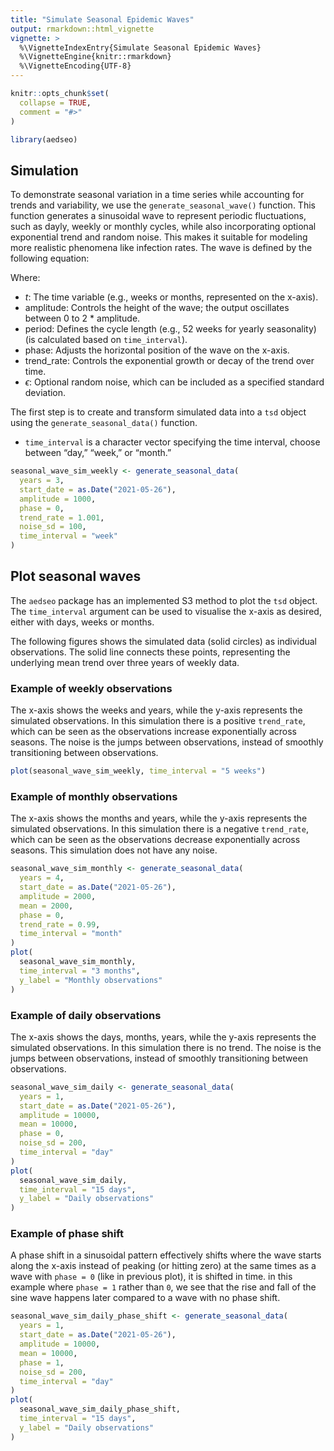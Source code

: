 ```yaml
---
title: "Simulate Seasonal Epidemic Waves"
output: rmarkdown::html_vignette
vignette: >
  %\VignetteIndexEntry{Simulate Seasonal Epidemic Waves}
  %\VignetteEngine{knitr::rmarkdown}
  %\VignetteEncoding{UTF-8}
---
```


```r
knitr::opts_chunk$set(
  collapse = TRUE,
  comment = "#>"
)
```

```r
library(aedseo)
```

## Simulation

To demonstrate seasonal variation in a time series while accounting for trends and variability, we use the
`generate_seasonal_wave()` function. This function generates a sinusoidal wave to represent periodic fluctuations,
such as dayly, weekly or monthly cycles, while also incorporating optional exponential trend and random noise.
This makes it suitable for modeling more realistic phenomena like infection rates.
The wave is defined by the following equation:

\begin{equation}
  SeasonalWave(t) = \Biggl[\text{amplitude} \cdot \biggl(1 + \sin \Bigl(\frac{2\pi t}{\text{period}} + \text{phase}\Bigl) \biggl)\Biggl] \displaystyle \cdot e^{\text{log(trend_rate)} \cdot t} + \epsilon
\end{equation}

Where:

- $t$: The time variable (e.g., weeks or months, represented on the x-axis).
- $\text{amplitude}$: Controls the height of the wave; the output oscillates between $\text{0 to 2 * amplitude}$.
- $\text{period}$: Defines the cycle length (e.g., 52 weeks for yearly seasonality) (is calculated based on `time_interval`).
- $\text{phase}$: Adjusts the horizontal position of the wave on the x-axis.
- $\text{trend_rate}$: Controls the exponential growth or decay of the trend over time.
- $\epsilon$: Optional random noise, which can be included as a specified standard deviation.

The first step is to create and transform simulated data into a `tsd` object using the `generate_seasonal_data()` function.

- `time_interval` is a character vector specifying the time interval, choose between "day," "week," or "month."

```r
seasonal_wave_sim_weekly <- generate_seasonal_data(
  years = 3,
  start_date = as.Date("2021-05-26"),
  amplitude = 1000,
  phase = 0,
  trend_rate = 1.001,
  noise_sd = 100,
  time_interval = "week"
)
```

## Plot seasonal waves

The `aedseo` package has an implemented S3 method to plot the `tsd` object.
The `time_interval` argument can be used to visualise the x-axis as desired, either with days, weeks or months.

The following figures shows the simulated data (solid circles) as individual observations.
The solid line connects these points, representing the underlying mean trend over three years of weekly data.

### Example of weekly observations
The x-axis shows the weeks and years, while the y-axis represents the simulated observations.
In this simulation there is a positive `trend_rate`, which can be seen as the observations increase exponentially across seasons.
The noise is the jumps between observations, instead of smoothly transitioning between observations.

```r
plot(seasonal_wave_sim_weekly, time_interval = "5 weeks")
```


### Example of monthly observations
The x-axis shows the months and years, while the y-axis represents the simulated observations.
In this simulation there is a negative `trend_rate`, which can be seen as the observations decrease exponentially across seasons.
This simulation does not have any noise.
```r
seasonal_wave_sim_monthly <- generate_seasonal_data(
  years = 4,
  start_date = as.Date("2021-05-26"),
  amplitude = 2000,
  mean = 2000,
  phase = 0,
  trend_rate = 0.99,
  time_interval = "month"
)
plot(
  seasonal_wave_sim_monthly,
  time_interval = "3 months",
  y_label = "Monthly observations"
)
```

### Example of daily observations
The x-axis shows the days, months, years, while the y-axis represents the simulated observations.
In this simulation there is no trend.
The noise is the jumps between observations, instead of smoothly transitioning between observations.
```r
seasonal_wave_sim_daily <- generate_seasonal_data(
  years = 1,
  start_date = as.Date("2021-05-26"),
  amplitude = 10000,
  mean = 10000,
  phase = 0,
  noise_sd = 200,
  time_interval = "day"
)
plot(
  seasonal_wave_sim_daily,
  time_interval = "15 days",
  y_label = "Daily observations"
)
```

### Example of phase shift
A phase shift in a sinusoidal pattern effectively shifts where the wave starts along the x-axis instead of peaking
(or hitting zero) at the same times as a wave with `phase = 0` (like in previous plot), it is shifted in time.
in this example where `phase = 1` rather than `0`, we see that the rise and fall of the sine wave happens later
compared to a wave with no phase shift.
```r
seasonal_wave_sim_daily_phase_shift <- generate_seasonal_data(
  years = 1,
  start_date = as.Date("2021-05-26"),
  amplitude = 10000,
  mean = 10000,
  phase = 1,
  noise_sd = 200,
  time_interval = "day"
)
plot(
  seasonal_wave_sim_daily_phase_shift,
  time_interval = "15 days",
  y_label = "Daily observations"
)
```
